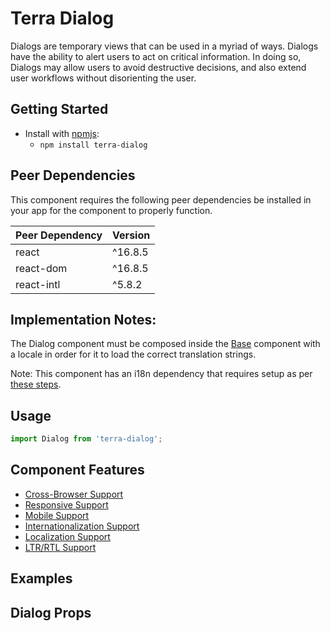 


<Badge />

# Terra Dialog

Dialogs are temporary views that can be used in a myriad of ways. Dialogs have the ability to alert users to act on critical information. In doing so, Dialogs may allow users to avoid destructive decisions, and also extend user workflows without disorienting the user.

## Getting Started

- Install with [npmjs](https://www.npmjs.com):
  - `npm install terra-dialog`

<!-- AUTO-GENERATED-CONTENT:START Peer Dependencies -->
## Peer Dependencies

This component requires the following peer dependencies be installed in your app for the component to properly function.

| Peer Dependency | Version |
|-|-|
| react | ^16.8.5 |
| react-dom | ^16.8.5 |
| react-intl | ^5.8.2 |

<!-- AUTO-GENERATED-CONTENT:END -->

## Implementation Notes:

The Dialog component must be composed inside the [Base][1] component with a locale in order for it to load the correct translation strings.

[1]: https://engineering.cerner.com/terra-core/components/terra-base/base/base

Note: This component has an i18n dependency that requires setup as per [these steps](https://github.com/cerner/terra-core/#internationalization-i18n).

## Usage

```jsx
import Dialog from 'terra-dialog';
```

## Component Features

 * [Cross-Browser Support](https://engineering.cerner.com/terra-ui/about/terra-ui/component-standards#cross-browser-support)
 * [Responsive Support](https://engineering.cerner.com/terra-ui/about/terra-ui/component-standards#responsive-support)
 * [Mobile Support](https://engineering.cerner.com/terra-ui/about/terra-ui/component-standards#mobile-support)
 * [Internationalization Support](https://engineering.cerner.com/terra-ui/about/terra-ui/component-standards#internationalization-i18n)
 * [Localization Support](https://engineering.cerner.com/terra-ui/about/terra-ui/component-standards#internationalization-i18n)
 * [LTR/RTL Support](https://engineering.cerner.com/terra-ui/about/terra-ui/component-standards#ltr--rtl)

## Examples
<DialogDefault title="Dialog - Default" />
<DialogLongContent title="Dialog - Long Content" />
<DialogNoClose title="Dialog - No Close Button" />

## Dialog Props
<DialogPropsTable />
